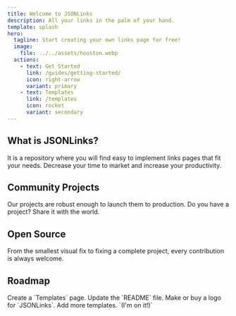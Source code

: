 ```yaml
---
title: Welcome to JSONLinks
description: All your links in the palm of your hand.
template: splash
hero:
  tagline: Start creating your own links page for free!
  image:
    file: ../../assets/houston.webp
  actions:
    - text: Get Started
      link: /guides/getting-started/
      icon: right-arrow
      variant: primary
    - text: Templates
      link: /templates
      icon: rocket
      variant: secondary
---
```



## What is JSONLinks?

It is a repository where you will find easy to implement links pages that fit your needs.
Decrease your time to market and increase your productivity.

## Community Projects

Our projects are robust enough to launch them to production.
Do you have a project? Share it with the world.

## Open Source

From the smallest visual fix to fixing a complete project, every contribution is always welcome.

## Roadmap

<CardGrid stagger>
	<Card title="First" icon="approve-check-circle">
		Create a `Templates` page.
	</Card>
	<Card title="Later on" icon="approve-check-circle">
		Update the `README` file.
	</Card>
	<Card title="And then" icon="warning">
		Make or buy a logo for `JSONLinks`.
	</Card>
	<Card title="Finally" icon="approve-check-circle">
		Add more templates. `(I'm on it!)`
	</Card>
</CardGrid>

